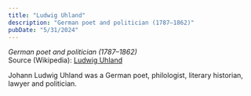```yaml
---
title: "Ludwig Uhland"
description: "German poet and politician (1787–1862)"
pubDate: "5/31/2024"
---
```


*German poet and politician (1787–1862)*  
Source (Wikipedia): [Ludwig Uhland][1]

Johann Ludwig Uhland was a German poet, philologist, literary historian, lawyer and politician.

[1]: https://en.wikipedia.org/wiki/Ludwig_Uhland
